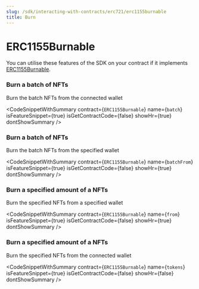 ```yaml
---
slug: /sdk/interacting-with-contracts/erc721/erc1155burnable
title: Burn
---
```



# ERC1155Burnable



You can utilise these features of the SDK on your contract if it implements [ERC1155Burnable](/extensions/erc-1155/erc1155burnable).

<div className="row" style={{ marginBottom: 24 }}>
  <div className="col col--12" style={{ marginTop: 8 }}>
    <QuickstartCard
      name="Learn how to implement ERC1155Burnable"
      link={"/extensions/erc-1155/erc1155burnable"}
      image="/assets/icons/general.png"
    />
  </div>
</div>



### Burn a batch of NFTs





Burn the batch NFTs from the connected wallet



<CodeSnippetWithSummary
      contract={`ERC1155Burnable`}
      name={`batch`}
      isFeatureSnippet={true}
      isGetContractCode={false}
      showHr={true}
      dontShowSummary
    />
  

### Burn a batch of NFTs





Burn the batch NFTs from the specified wallet



<CodeSnippetWithSummary
      contract={`ERC1155Burnable`}
      name={`batchFrom`}
      isFeatureSnippet={true}
      isGetContractCode={false}
      showHr={true}
      dontShowSummary
    />
  

### Burn a specified amount of a NFTs





Burn the specified NFTs from a specified wallet



<CodeSnippetWithSummary
      contract={`ERC1155Burnable`}
      name={`from`}
      isFeatureSnippet={true}
      isGetContractCode={false}
      showHr={true}
      dontShowSummary
    />
  

### Burn a specified amount of a NFTs





Burn the specified NFTs from the connected wallet



<CodeSnippetWithSummary
      contract={`ERC1155Burnable`}
      name={`tokens`}
      isFeatureSnippet={true}
      isGetContractCode={false}
      showHr={false}
      dontShowSummary
    />
  


